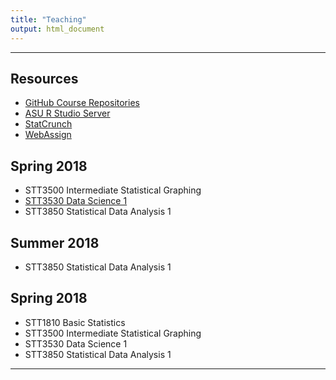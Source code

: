 ```yaml
---
title: "Teaching"
output: html_document
---
```


* * *

## Resources

* [GitHub Course Repositories](https://github.com/STAT-JET-ASU)
* [ASU R Studio Server](https://mathr.math.appstate.edu)
* [StatCrunch](https://www.statcrunch.com/)
* [WebAssign](https://www.webassign.com/)

## Spring 2018

* STT3500 Intermediate Statistical Graphing
* [STT3530 Data Science 1](https://stat-jet-asu.github.io/DataScience1/)
* STT3850 Statistical Data Analysis 1

## Summer 2018

* STT3850 Statistical Data Analysis 1

## Spring 2018

* STT1810 Basic Statistics
* STT3500 Intermediate Statistical Graphing
* STT3530 Data Science 1
* STT3850 Statistical Data Analysis 1

* * *